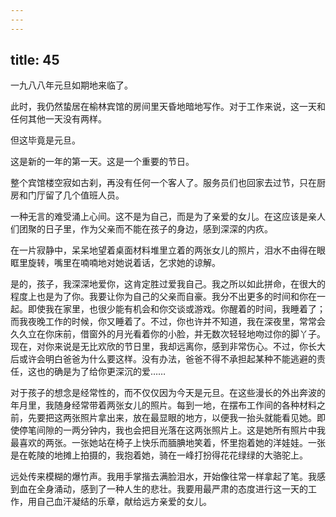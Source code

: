 ```yaml
---
---
---
```

title: 45
---




一九八八年元旦如期地来临了。

此时，我仍然蛰居在榆林宾馆的房间里天昏地暗地写作。对于工作来说，这一天和任何其他一天没有两样。

但这毕竟是元旦。

这是新的一年的第一天。这是一个重要的节日。

整个宾馆楼空寂如古刹，再没有任何一个客人了。服务员们也回家去过节，只在厨房和门厅留了几个值班人员。

一种无言的难受涌上心间。这不是为自己，而是为了亲爱的女儿。在这应该是亲人们团聚的日子里，作为父亲而不能在孩子的身边，感到深深的内疚。

在一片寂静中，呆呆地望着桌面材料堆里立着的两张女儿的照片，泪水不由得在眼眶里旋转，嘴里在喃喃地对她说着话，乞求她的谅解。

是的，孩子，我深深地爱你，这肯定胜过爱我自己。我之所以如此拼命，在很大的程度上也是为了你。我要让你为自己的父亲而自豪。我分不出更多的时间和你在一起。即使我在家里，也很少能有机会和你交谈或游戏。你醒着的时间，我睡着了；而我夜晚工作的时候，你又睡着了。不过，你也许并不知道，我在深夜里，常常会久久立在你床前，借窗外的月光看着你的小脸，并无数次轻轻地吻过你的脚丫子。现在，对你来说是无比欢欣的节日里，我却远离你，感到非常伤心。不过，你长大后或许会明白爸爸为什么要这样。没有办法，爸爸不得不承担起某种不能逃避的责任，这也的确是为了给你更深沉的爱……

对于孩子的想念是经常性的，而不仅仅因为今天是元旦。在这些漫长的外出奔波的年月里，我随身经常带着两张女儿的照片。每到一地，在摆布工作间的各种材料之前，先要把这两张照片拿出来，放在最显眼的地方，以便我一抬头就能看见她。即使停笔间隙的一两分钟内，我也会把目光落在这两张照片上。这是她所有照片中我最喜欢的两张。一张她站在椅子上快乐而腼腆地笑着，怀里抱着她的洋娃娃。一张是在乾陵的地摊上拍摄的，我抱着她，骑在一峰打扮得花花绿绿的大骆驼上。

远处传来模糊的爆竹声。我用手掌揩去满脸泪水，开始像往常一样拿起了笔。我感到血在全身涌动，感到了一种人生的悲壮。我要用最严肃的态度进行这一天的工作，用自己血汗凝结的乐章，献给远方亲爱的女儿。